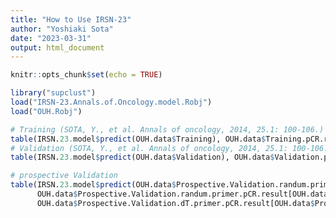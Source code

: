 ```yaml
---
title: "How to Use IRSN-23"
author: "Yoshiaki Sota"
date: "2023-03-31"
output: html_document
---
```


```r
knitr::opts_chunk$set(echo = TRUE)
```



```r
library("supclust")
load("IRSN-23.Annals.of.Oncology.model.Robj")
load("OUH.Robj")
```

```r
# Training (SOTA, Y., et al. Annals of oncology, 2014, 25.1: 100-106.)
table(IRSN.23.model$predict(OUH.data$Training), OUH.data$Training.pCR.result)
# Validation (SOTA, Y., et al. Annals of oncology, 2014, 25.1: 100-106.)
table(IRSN.23.model$predict(OUH.data$Validation), OUH.data$Validation.pCR.result)

# prospective Validation
table(IRSN.23.model$predict(OUH.data$Prospective.Validation.randum.primer[OUH.data$Prospective.Validation.randum.primer.anti.HER2=="without anti-HER2 therapy"]), 
      OUH.data$Prospective.Validation.randum.primer.pCR.result[OUH.data$Prospective.Validation.randum.primer.anti.HER2=="without anti-HER2 therapy"])+ table(IRSN.23.model$predict(OUH.data$Prospective.Validation.dT.primer[OUH.data$Prospective.Validation.dT.primer.anti.HER2=="without anti-HER2 therapy"]), 
      OUH.data$Prospective.Validation.dT.primer.pCR.result[OUH.data$Prospective.Validation.dT.primer.anti.HER2=="without anti-HER2 therapy"])
```


